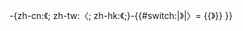 <includeonly>-{zh-cn:《; zh-tw:〈; zh-hk:《;}-{{#switch:{{{2|}}}|》|〉= {{{1|}}}{{》}} }}</includeonly><noinclude>{{Documentation}}</noinclude>